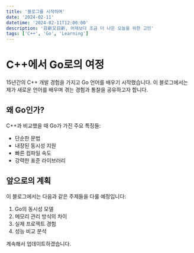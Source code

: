 ```yaml
---
title: '블로그를 시작하며'
date: '2024-02-11'
datetime: '2024-02-11T12:00:00'
description: '日新又日新, 어제보다 조금 더 나은 오늘을 위한 고민'
tags: ['C++', 'Go', 'Learning']
---
```


# C++에서 Go로의 여정

15년간의 C++ 개발 경험을 가지고 Go 언어를 배우기 시작했습니다. 
이 블로그에서는 제가 새로운 언어를 배우며 겪는 경험과 통찰을 공유하고자 합니다.

## 왜 Go인가?

C++과 비교했을 때 Go가 가진 주요 특징들:

- 단순한 문법
- 내장된 동시성 지원
- 빠른 컴파일 속도
- 강력한 표준 라이브러리

## 앞으로의 계획

이 블로그에서는 다음과 같은 주제들을 다룰 예정입니다:

1. Go의 동시성 모델
2. 메모리 관리 방식의 차이
3. 실제 프로젝트 경험
4. 성능 비교 분석

계속해서 업데이트하겠습니다.
